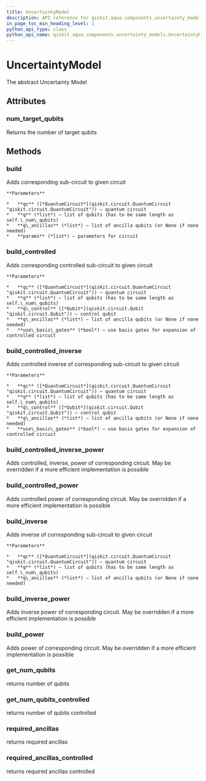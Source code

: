 ```yaml
---
title: UncertaintyModel
description: API reference for qiskit.aqua.components.uncertainty_models.UncertaintyModel
in_page_toc_min_heading_level: 1
python_api_type: class
python_api_name: qiskit.aqua.components.uncertainty_models.UncertaintyModel
---
```


# UncertaintyModel

<Class id="qiskit.aqua.components.uncertainty_models.UncertaintyModel" isDedicatedPage={true} github="https://github.com/qiskit-community/qiskit-aqua/tree/stable/0.7/qiskit/aqua/components/uncertainty_models/uncertainty_model.py" signature="UncertaintyModel(num_target_qubits)" modifiers="class">
  The abstract Uncertainty Model

  ## Attributes

  <span id="uncertaintymodel-num-target-qubits" />

  ### num\_target\_qubits

  <Attribute id="qiskit.aqua.components.uncertainty_models.UncertaintyModel.num_target_qubits">
    Returns the number of target qubits
  </Attribute>

  ## Methods

  <span id="uncertaintymodel-build" />

  ### build

  <Function id="qiskit.aqua.components.uncertainty_models.UncertaintyModel.build" signature="UncertaintyModel.build(qc, q, q_ancillas=None, params=None)" modifiers="abstract">
    Adds corresponding sub-circuit to given circuit

    **Parameters**

    *   **qc** ([*QuantumCircuit*](qiskit.circuit.QuantumCircuit "qiskit.circuit.QuantumCircuit")) – quantum circuit
    *   **q** (*list*) – list of qubits (has to be same length as self.\_num\_qubits)
    *   **q\_ancillas** (*list*) – list of ancilla qubits (or None if none needed)
    *   **params** (*list*) – parameters for circuit
  </Function>

  <span id="uncertaintymodel-build-controlled" />

  ### build\_controlled

  <Function id="qiskit.aqua.components.uncertainty_models.UncertaintyModel.build_controlled" signature="UncertaintyModel.build_controlled(qc, q, q_control, q_ancillas=None, use_basis_gates=True)">
    Adds corresponding controlled sub-circuit to given circuit

    **Parameters**

    *   **qc** ([*QuantumCircuit*](qiskit.circuit.QuantumCircuit "qiskit.circuit.QuantumCircuit")) – quantum circuit
    *   **q** (*list*) – list of qubits (has to be same length as self.\_num\_qubits)
    *   **q\_control** ([*Qubit*](qiskit.circuit.Qubit "qiskit.circuit.Qubit")) – control qubit
    *   **q\_ancillas** (*list*) – list of ancilla qubits (or None if none needed)
    *   **use\_basis\_gates** (*bool*) – use basis gates for expansion of controlled circuit
  </Function>

  <span id="uncertaintymodel-build-controlled-inverse" />

  ### build\_controlled\_inverse

  <Function id="qiskit.aqua.components.uncertainty_models.UncertaintyModel.build_controlled_inverse" signature="UncertaintyModel.build_controlled_inverse(qc, q, q_control, q_ancillas=None, use_basis_gates=True)">
    Adds controlled inverse of corresponding sub-circuit to given circuit

    **Parameters**

    *   **qc** ([*QuantumCircuit*](qiskit.circuit.QuantumCircuit "qiskit.circuit.QuantumCircuit")) – quantum circuit
    *   **q** (*list*) – list of qubits (has to be same length as self.\_num\_qubits)
    *   **q\_control** ([*Qubit*](qiskit.circuit.Qubit "qiskit.circuit.Qubit")) – control qubit
    *   **q\_ancillas** (*list*) – list of ancilla qubits (or None if none needed)
    *   **use\_basis\_gates** (*bool*) – use basis gates for expansion of controlled circuit
  </Function>

  <span id="uncertaintymodel-build-controlled-inverse-power" />

  ### build\_controlled\_inverse\_power

  <Function id="qiskit.aqua.components.uncertainty_models.UncertaintyModel.build_controlled_inverse_power" signature="UncertaintyModel.build_controlled_inverse_power(qc, q, q_control, power, q_ancillas=None, use_basis_gates=True)">
    Adds controlled, inverse, power of corresponding circuit. May be overridden if a more efficient implementation is possible
  </Function>

  <span id="uncertaintymodel-build-controlled-power" />

  ### build\_controlled\_power

  <Function id="qiskit.aqua.components.uncertainty_models.UncertaintyModel.build_controlled_power" signature="UncertaintyModel.build_controlled_power(qc, q, q_control, power, q_ancillas=None, use_basis_gates=True)">
    Adds controlled power of corresponding circuit. May be overridden if a more efficient implementation is possible
  </Function>

  <span id="uncertaintymodel-build-inverse" />

  ### build\_inverse

  <Function id="qiskit.aqua.components.uncertainty_models.UncertaintyModel.build_inverse" signature="UncertaintyModel.build_inverse(qc, q, q_ancillas=None)">
    Adds inverse of corresponding sub-circuit to given circuit

    **Parameters**

    *   **qc** ([*QuantumCircuit*](qiskit.circuit.QuantumCircuit "qiskit.circuit.QuantumCircuit")) – quantum circuit
    *   **q** (*list*) – list of qubits (has to be same length as self.\_num\_qubits)
    *   **q\_ancillas** (*list*) – list of ancilla qubits (or None if none needed)
  </Function>

  <span id="uncertaintymodel-build-inverse-power" />

  ### build\_inverse\_power

  <Function id="qiskit.aqua.components.uncertainty_models.UncertaintyModel.build_inverse_power" signature="UncertaintyModel.build_inverse_power(qc, q, power, q_ancillas=None)">
    Adds inverse power of corresponding circuit. May be overridden if a more efficient implementation is possible
  </Function>

  <span id="uncertaintymodel-build-power" />

  ### build\_power

  <Function id="qiskit.aqua.components.uncertainty_models.UncertaintyModel.build_power" signature="UncertaintyModel.build_power(qc, q, power, q_ancillas=None)">
    Adds power of corresponding circuit. May be overridden if a more efficient implementation is possible
  </Function>

  <span id="uncertaintymodel-get-num-qubits" />

  ### get\_num\_qubits

  <Function id="qiskit.aqua.components.uncertainty_models.UncertaintyModel.get_num_qubits" signature="UncertaintyModel.get_num_qubits()">
    returns number of qubits
  </Function>

  <span id="uncertaintymodel-get-num-qubits-controlled" />

  ### get\_num\_qubits\_controlled

  <Function id="qiskit.aqua.components.uncertainty_models.UncertaintyModel.get_num_qubits_controlled" signature="UncertaintyModel.get_num_qubits_controlled()">
    returns number of qubits controlled
  </Function>

  <span id="uncertaintymodel-required-ancillas" />

  ### required\_ancillas

  <Function id="qiskit.aqua.components.uncertainty_models.UncertaintyModel.required_ancillas" signature="UncertaintyModel.required_ancillas()">
    returns required ancillas
  </Function>

  <span id="uncertaintymodel-required-ancillas-controlled" />

  ### required\_ancillas\_controlled

  <Function id="qiskit.aqua.components.uncertainty_models.UncertaintyModel.required_ancillas_controlled" signature="UncertaintyModel.required_ancillas_controlled()">
    returns required ancillas controlled
  </Function>
</Class>

